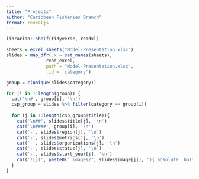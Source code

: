 ```yaml
---
title: "Projects"
author: "Caribbean Fisheries Branch"
format: revealjs
---
```


```r
librarian::shelf(tidyverse, readxl)

sheets = excel_sheets("Model-Presentation.xlsx")
slides = map_dfr(.x = set_names(sheets),
               read_excel, 
               path = "Model-Presentation.xlsx", 
               .id = 'category')

group = c(unique(slides$category))

for (i in 1:length(group)) {
  cat('\n#', group[i], '\n')
  csp_group = slides %>% filter(category == group[i])
  
  for (j in 1:length(csp_group$title)){
    cat('\n##', slides$title[j], '\n')
    cat('\n####', group[i], '\n')
    cat('-', slides$region[j], '\n')
    cat('-', slides$metrics[j], '\n')
    cat('-', slides$organizations[j], '\n')
    cat('-', slides$status[j], '\n')
    cat('-', slides$start_year[j], '\n')
    cat('![](', paste0(" images/", slides$image[j]), '){.absolute  bottom="110" right="130" width="300"}', '\n')
  }
}
```
